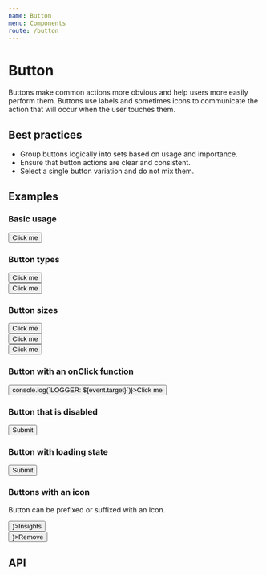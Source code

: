 ```yaml
---
name: Button
menu: Components
route: /button
---
```



# Button

Buttons make common actions more obvious and help users more easily perform them. Buttons use labels and sometimes icons to communicate the action that will occur when the user touches them.

## Best practices

- Group buttons logically into sets based on usage and importance.
- Ensure that button actions are clear and consistent.
- Select a single button variation and do not mix them.

## Examples

### Basic usage

<Playground>
  <Button>Click me</Button>
</Playground>

### Button types

<Playground>
  <Button type="primary">Click me</Button>
  <br />
  <Button type="secondary">Click me</Button>
</Playground>

### Button sizes

<Playground>
  <Button size="normal">Click me</Button>
  <br />
  <Button size="small">Click me</Button>
   <br />
  <Button size="large">Click me</Button>
</Playground>

### Button with an onClick function

<Playground>
  <Button onClick={(event) => console.log(`LOGGER: ${event.target}`)}>Click me</Button>
</Playground>

### Button that is disabled

<Playground>
  <Button isDisabled>Submit</Button>
</Playground>

### Button with loading state

<Playground>
  <Button isLoading>Submit</Button>
</Playground>

### Buttons with an icon

Button can be prefixed or suffixed with an Icon.

<Playground>
  <Button suffixIcon={<Activity />}>Insights</Button>
  <br />
  <Button prefixIcon={<Trash2 />}>Remove</Button>
</Playground>

## API

<Props of={Button} />
